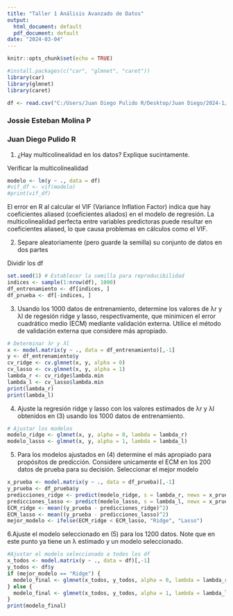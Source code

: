 ```yaml
---
title: "Taller 1 Análisis Avanzado de Datos"
output:
  html_document: default
  pdf_document: default
date: "2024-03-04"
---
```


```r
knitr::opts_chunk$set(echo = TRUE)

#install.packages(c("car", "glmnet", "caret"))
library(car)
library(glmnet)
library(caret)

df <- read.csv("C:/Users/Juan Diego Pulido R/Desktop/Juan Diego/2024-1/Maestría/Análisis de datos/taller1.txt")
```

### Jossie Esteban Molina P
### Juan Diego Pulido R 

1. ¿Hay multicolinealidad en los datos? Explique sucintamente.

Verificar la multicolinealidad

```r
modelo <- lm(y ~ ., data = df)
#vif_df <- vif(modelo)
#print(vif_df)
```

El error en R al calcular el VIF (Variance Inflation Factor) indica que hay coeficientes aliased (coeficientes aliados) en el modelo de regresión. La multicolinealidad perfecta entre variables predictoras puede resultar en coeficientes aliased, lo que causa problemas en cálculos como el VIF.

2. Separe aleatoriamente (pero guarde la semilla) su conjunto de datos en dos partes

Dividir los df

```r
set.seed(1) # Establecer la semilla para reproducibilidad
indices <- sample(1:nrow(df), 1000)
df_entrenamiento <- df[indices, ]
df_prueba <- df[-indices, ]
```

3. Usando los 1000 datos de entrenamiento, determine los valores de λr y λl de regesión ridge y lasso, respectivamente, que minimicen el error cuadrático medio (ECM) mediante validación externa. Utilice el método de validación externa que considere más apropiado.

```r
# Determinar λr y λl
x <- model.matrix(y ~ ., data = df_entrenamiento)[,-1]
y <- df_entrenamiento$y
cv_ridge <- cv.glmnet(x, y, alpha = 0)
cv_lasso <- cv.glmnet(x, y, alpha = 1)
lambda_r <- cv_ridge$lambda.min
lambda_l <- cv_lasso$lambda.min
print(lambda_r)
print(lambda_l)
```

4. Ajuste la regresión ridge y lasso con los valores estimados de λr y λl obtenidos en (3) usando los 1000 datos de entrenamiento.

```r
# Ajustar los modelos
modelo_ridge <- glmnet(x, y, alpha = 0, lambda = lambda_r)
modelo_lasso <- glmnet(x, y, alpha = 1, lambda = lambda_l)
```

5. Para los modelos ajustados en (4) determine el más apropiado para propósitos de predicción. Considere unicamente el ECM en los 200 datos de prueba para su decisión. Seleccionar el mejor modelo

```r
x_prueba <- model.matrix(y ~ ., data = df_prueba)[,-1]
y_prueba <- df_prueba$y
predicciones_ridge <- predict(modelo_ridge, s = lambda_r, newx = x_prueba)
predicciones_lasso <- predict(modelo_lasso, s = lambda_l, newx = x_prueba)
ECM_ridge <- mean((y_prueba - predicciones_ridge)^2)
ECM_lasso <- mean((y_prueba - predicciones_lasso)^2)
mejor_modelo <- ifelse(ECM_ridge < ECM_lasso, "Ridge", "Lasso")
```

6.Ajuste el modelo seleccionado en (5) para los 1200 datos. Note que en este punto ya tiene un λ estimado y un modelo seleccionado.

```r
#Ajustar el modelo seleccionado a todos los df
x_todos <- model.matrix(y ~ ., data = df)[,-1]
y_todos <- df$y
if (mejor_modelo == "Ridge") {
  modelo_final <- glmnet(x_todos, y_todos, alpha = 0, lambda = lambda_r)
} else {
  modelo_final <- glmnet(x_todos, y_todos, alpha = 1, lambda = lambda_l)
}
print(modelo_final)
```
